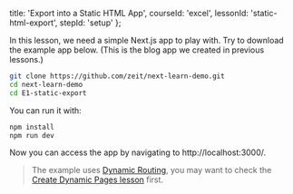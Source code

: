 
  title: 'Export into a Static HTML App',
  courseId: 'excel',
  lessonId: 'static-html-export',
  stepId: 'setup'
};

In this lesson, we need a simple Next.js app to play with. Try to download the example app below.
(This is the blog app we created in previous lessons.)

```bash
git clone https://github.com/zeit/next-learn-demo.git
cd next-learn-demo
cd E1-static-export
```

You can run it with:

```bash
npm install
npm run dev
```

Now you can access the app by navigating to http://localhost:3000/.

> The example uses [Dynamic Routing](https://nextjs.org/docs/routing/dynamic-routes), you may want to check the [Create Dynamic Pages lesson](https://nextjs.org/learn/basics/create-dynamic-pages) first.

